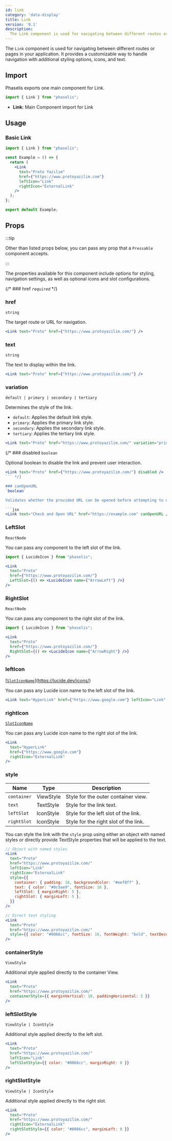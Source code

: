 ```yaml
---
id: link
category: 'data-display'
title: Link
version: '0.1'
description:
  The Link component is used for navigating between different routes or pages in your application.
---
```


The `Link` component is used for navigating between different routes or pages in your application. It provides a customizable way to handle navigation with additional styling options, icons, and text.

## Import

Phaselis exports one main component for Link.

```js
import { Link } from "phaselis";
```

- **Link:** Main Component import for Link

## Usage

### Basic Link

```jsx
import { Link } from "phaselis";

const Example = () => {
  return (
    <Link
      text="Proto Yazılım"
      href={"https://www.protoyazilim.com"}
      leftIcon="Link"
      rightIcon="ExternalLink"
    />
  );
};

export default Example;
```

## Props
:::tip

Other than listed props below, you can pass any prop that a `Pressable` component accepts.

:::


The properties available for this component include options for styling, navigation settings, as well as optional icons and slot configurations.


{/* ### href *`required`* */}
### href
`string`

The target route or URL for navigation.

```jsx
<Link text="Proto" href={"https://www.protoyazilim.com/"} />
```

### text
`string`

The text to display within the link.

```jsx
<Link text="Proto" href={"https://www.protoyazilim.com/"} />
```

### variation  
`default | primary | secondary | tertiary`  

Determines the style of the link.  
- `default`: Applies the default link style.  
- `primary`: Applies the primary link style.  
- `secondary`: Applies the secondary link style.  
- `tertiary`: Applies the tertiary link style.

```jsx
<Link text="Proto" href="https://www.protoyazilim.com/" variation="primary" />
```

{/* ### disabled
`boolean`

Optional boolean to disable the link and prevent user interaction.

```jsx
<Link text="Proto" href={"https://www.protoyazilim.com/"} disabled />
``` */}

### canOpenURL  
`boolean`  

Validates whether the provided URL can be opened before attempting to navigate.  

```jsx
<Link text="Check and Open URL" href="https://example.com" canOpenURL />
```

### LeftSlot
`ReactNode`

You can pass any component to the left slot of the link.

```jsx
import { LucideIcon } from "phaselis";
```
```jsx
<Link
  text="Proto"
  href={"https://www.protoyazilim.com/"}
  LeftSlot={() => <LucideIcon name={"ArrowLeft"} />}
/>
```

### RightSlot
`ReactNode`

You can pass any component to the right slot of the link.

```jsx
import { LucideIcon } from "phaselis";
```
```jsx
<Link
  text="Proto"
  href={"https://www.protoyazilim.com/"}
  RightSlot={() => <LucideIcon name={"ArrowRight"} />}
/>
```

### leftIcon
[[`SlotIconName`](https://lucide.dev/icons/)](https://lucide.dev/icons/)

You can pass any Lucide icon name to the left slot of the link.

```jsx
<Link text="HyperLink" href={"https://www.google.com"} leftIcon="Link" />
```

### rightIcon
[`SlotIconName`](https://lucide.dev/icons/)

You can pass any Lucide icon name to the right slot of the link.

```jsx
<Link
  text="HyperLink"
  href={"https://www.google.com"}
  rightIcon="ExternalLink"
/>
```

### style
| Name       | Type      | Description                             |
| ---- |----|----|
| `container` | ViewStyle | Style for the outer container view.     |
| `text`   | TextStyle | Style for the link text.                |
| `leftSlot`  | IconStyle | Style for the left slot of the link.    |
| `rightSlot` | IconStyle | Style for the right slot of the link.   |

You can style the link with the `style` prop using either an object with named styles or directly provide TextStyle properties that will be applied to the text.

```jsx
// Object with named styles
<Link
  text="Proto"
  href="https://www.protoyazilim.com/"
  leftIcon="Link"
  rightIcon="ExternalLink"
  style={{
    container: { padding: 10, backgroundColor: "#eef8ff" },
    text: { color: "#0c5ae9", fontSize: 16 },
    leftSlot: { marginRight: 5 },
    rightSlot: { marginLeft: 5 },
  }}
/>

// Direct text styling
<Link
  text="Proto"
  href="https://www.protoyazilim.com/"
  style={{ color: "#0066cc", fontSize: 16, fontWeight: "bold", textDecorationLine: "underline" }}
/>
```

### containerStyle
`ViewStyle`

Additional style applied directly to the container View.

```jsx
<Link
  text="Proto"
  href="https://www.protoyazilim.com/"
  containerStyle={{ marginVertical: 10, paddingHorizontal: 5 }}
/>
```

### leftSlotStyle
`ViewStyle | IconStyle`

Additional style applied directly to the left slot.

```jsx
<Link
  text="Proto"
  href="https://www.protoyazilim.com/"
  leftIcon="Link"
  leftSlotStyle={{ color: "#0066cc", marginRight: 8 }}
/>
```

### rightSlotStyle
`ViewStyle | IconStyle`

Additional style applied directly to the right slot.

```jsx
<Link
  text="Proto"
  href="https://www.protoyazilim.com/"
  rightIcon="ExternalLink"
  rightSlotStyle={{ color: "#0066cc", marginLeft: 8 }}
/>
```